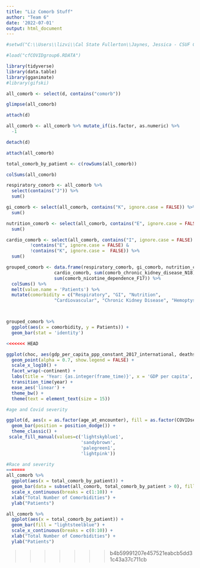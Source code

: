 ```yaml
---
title: "Liz Comorb Stuff"
author: "Team 6"
date: '2022-07-01'
output: html_document
---
```


```r
#setwd("C:\\Users\\lizvi\\Cal State Fullerton\\Jaynes, Jessica - CSUF CHOC Summer 2022 Research\\Group2")

#load("cfCOVIDgroup6.RDATA")

library(tidyverse)
library(data.table)
library(gganimate)
#library(gifski)

all_comorb <- select(d, contains("comorb"))

glimpse(all_comorb)

attach(d)
```


```r

all_comorb <- all_comorb %>% mutate_if(is.factor, as.numeric) %>% 
  -1

detach(d)

attach(all_comorb)

total_comorb_by_patient <- c(rowSums(all_comorb))

colSums(all_comorb)

respiratory_comorb <- all_comorb %>% 
  select(contains("J")) %>% 
  sum()

gi_comorb <- select(all_comorb, contains("K", ignore.case = FALSE)) %>% 
  sum()

nutrition_comorb <- select(all_comorb, contains("E", ignore.case = FALSE), contains("nutrition")) %>% 
  sum()

cardio_comorb <- select(all_comorb, contains("I", ignore.case = FALSE) & 
         !contains("E", ignore.case = FALSE) & 
         !contains("K", ignore.case =  FALSE)) %>% 
  sum()

grouped_comorb <- data.frame(respiratory_comorb, gi_comorb, nutrition_comorb, 
                  cardio_comorb, sum(comorb_chronic_kidney_disease_N18), sum(comorb_hemoptysisR042), sum(comorb_lung_transplant_Z942), 
                  sum(comorb_nicotine_dependence_F17)) %>% 
  colSums() %>% 
  melt(value.name = 'Patients') %>% 
  mutate(comorbidity = c("Respiratory", "GI", "Nutrition", 
                  "Cardiovascular", "Chronic Kidney Disease", "Hemoptysis", "Lung Transplant", "Nicotine Dependence"))



grouped_comorb %>% 
  ggplot(aes(x = comorbidity, y = Patients)) +
  geom_bar(stat = 'identity')

<<<<<<< HEAD

```

```r
ggplot(choc, aes(gdp_per_capita_ppp_constant_2017_international, deaths_cause_all_causes_risk_household_air_pollution_from_solid_fuels_sex_both_age_age_standardized_rate, size = population_historical_estimates, color = entity)) +
  geom_point(alpha = 0.7, show.legend = FALSE) +
  scale_x_log10() +
  facet_wrap(~continent) +
  labs(title = 'Year: {as.integer(frame_time)}', x = 'GDP per capita', y = 'Age Standardized Rate of Death') +
  transition_time(year) +
  ease_aes('linear') +
  theme_bw() +
  theme(text = element_text(size = 15))
```


```r
#age and Covid severity

ggplot(d, aes(x = as.factor(age_at_encounter), fill = as.factor(COVIDseverity))) +
  geom_bar(position = position_dodge()) +
  theme_classic() +
 scale_fill_manual(values=c('lightskyblue1',
                            'sandybrown',
                            'palegreen1',
                            'lightpink'))
```

```r
#Race and severity
=======
all_comorb %>% 
  ggplot(aes(x = total_comorb_by_patient)) +
  geom_bar(data = subset(all_comorb, total_comorb_by_patient > 0), fill = "lightsteelblue") +
  scale_x_continuous(breaks = c(1:10)) +
  xlab("Total Number of Comorbidities") +
  ylab("Patients")

all_comorb %>% 
  ggplot(aes(x = total_comorb_by_patient)) +
  geom_bar(fill = "lightsteelblue") +
  scale_x_continuous(breaks = c(0:10)) +
  xlab("Total Number of Comorbidities") +
  ylab("Patients")
```


>>>>>>> b4b59991207e457521eabcb5dd31c43a37c711cb


